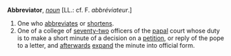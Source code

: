 '''Abbreviator''', ''[[noun (part of speech)|noun]]'' [LL.: cf. F. ''abbr&eacute;viateur''.]

<ol>
<li>One who [[abbreviates]] or [[shortens]].

<li> One of a college of [[seventy-two]] officers of the [[papal]] court whose duty is to make a short minute of a decision on a [[petition]], or reply of the pope to a letter, and [[afterwards]] [[expand]] the minute into official form.
</ol>